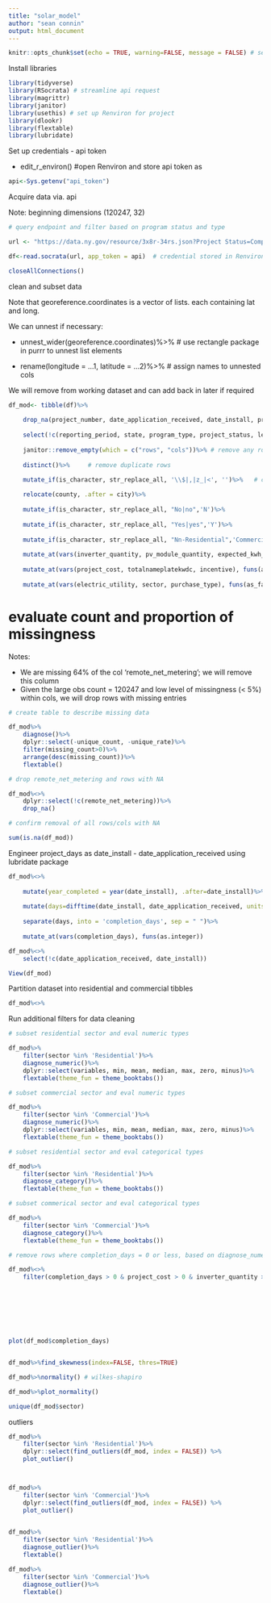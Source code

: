 ```yaml
---
title: "solar_model"
author: "sean connin"
output: html_document
---
```


```r
knitr::opts_chunk$set(echo = TRUE, warning=FALSE, message = FALSE) # set global options

```

Install libraries

```r
library(tidyverse)
library(RSocrata) # streamline api request
library(magrittr)
library(janitor)
library(usethis) # set up Renviron for project
library(dlookr)
library(flextable)
library(lubridate)
```
Set up credentials - api token

* edit_r_environ()  #open Renviron and store api token as 

```r

api<-Sys.getenv("api_token")

```

Acquire data via. api

Note: beginning dimensions (120247, 32)

```r

# query endpoint and filter based on program status and type

url <- "https://data.ny.gov/resource/3x8r-34rs.json?Project Status=Complete&Program Type=Residential/Small Commercial"

df<-read.socrata(url, app_token = api)  # credential stored in Renviron

closeAllConnections()

```
clean and subset data 

Note that georeference.coordinates is a vector of lists. each containing lat and long. 

We can unnest if necessary:

* unnest_wider(georeference.coordinates)%>%  # use rectangle package in purrr to unnest list elements
    
* rename(longitude = ...1, latitude = ...2)%>%   # assign names to unnested cols

We will remove from working dataset and can add back in later if required

```r


df_mod<- tibble(df)%>%
    
    drop_na(project_number, date_application_received, date_install, project_cost, project_status)%>%
    
    select(!c(reporting_period, state, program_type, project_status, legacy_project_number, primary_inverter_model_number, pv_module_model_number, affordable_solar, green_jobs_green_new_york_participant, georeference.type, georeference.coordinates))%>%
    
    janitor::remove_empty(which = c("rows", "cols"))%>% # remove any rows/cols with no values 
    
    distinct()%>%     # remove duplicate rows

    mutate_if(is_character, str_replace_all, '\\$|,|z_|<', '')%>%   # clean any special chars in character variables
    
    relocate(county, .after = city)%>%
    
    mutate_if(is_character, str_replace_all, "No|no",'N')%>%
    
    mutate_if(is_character, str_replace_all, "Yes|yes",'Y')%>%
    
    mutate_if(is_character, str_replace_all, "Nn-Residential",'Commercial')%>%
    
    mutate_at(vars(inverter_quantity, pv_module_quantity, expected_kwh_annual_production), funs(as.integer))%>% 
    
    mutate_at(vars(project_cost, totalnameplatekwdc, incentive), funs(as.double))%>%
    
    mutate_at(vars(electric_utility, sector, purchase_type), funs(as_factor))  #as_factor is forecats


```

# evaluate count and proportion of missingness

Notes:

* We are missing 64% of the col 'remote_net_metering'; we will remove this column
* Given the large obs count = 120247 and low level of missingness (< 5%) within cols, we will drop rows with missing entries

```r

# create table to describe missing data

df_mod%>%
    diagnose()%>%
    dplyr::select(-unique_count, -unique_rate)%>%
    filter(missing_count>0)%>%
    arrange(desc(missing_count))%>%
    flextable()

# drop remote_net_metering and rows with NA

df_mod%<>%
    dplyr::select(!c(remote_net_metering))%>%
    drop_na()

# confirm removal of all rows/cols with NA

sum(is.na(df_mod))

```
Engineer project_days as date_install - date_application_received using lubridate package

```r
df_mod%<>%
    
    mutate(year_completed = year(date_install), .after=date_install)%>%  
    
    mutate(days=difftime(date_install, date_application_received, units = "days"), .after=year_completed)%>%
    
    separate(days, into = 'completion_days', sep = " ")%>%
    
    mutate_at(vars(completion_days), funs(as.integer))

df_mod%<>%
    select(!c(date_application_received, date_install))

View(df_mod)

```

Partition dataset into residential and commercial tibbles

```r
df_mod%<>%
```


Run additional filters for data cleaning

```r

# subset residential sector and eval numeric types

df_mod%>%
    filter(sector %in% 'Residential')%>%
    diagnose_numeric()%>%
    dplyr::select(variables, min, mean, median, max, zero, minus)%>%
    flextable(theme_fun = theme_booktabs())

# subset commercial sector and eval numeric types

df_mod%>%
    filter(sector %in% 'Commercial')%>%
    diagnose_numeric()%>%
    dplyr::select(variables, min, mean, median, max, zero, minus)%>%
    flextable(theme_fun = theme_booktabs())

# subset residential sector and eval categorical types

df_mod%>%
    filter(sector %in% 'Residential')%>%
    diagnose_category()%>%
    flextable(theme_fun = theme_booktabs())

# subset commerical sector and eval categorical types

df_mod%>%
    filter(sector %in% 'Commercial')%>%
    diagnose_category()%>%
    flextable(theme_fun = theme_booktabs())

# remove rows where completion_days = 0 or less, based on diagnose_numeric results

df_mod%<>%
    filter(completion_days > 0 & project_cost > 0 & inverter_quantity >0 & totalnameplatekwdc > 0)








plot(df_mod$completion_days)


df_mod%>%find_skewness(index=FALSE, thres=TRUE)

df_mod%>%normality() # wilkes-shapiro

df_mod%>%plot_normality()

unique(df_mod$sector)
```
outliers

```r

df_mod%>%
    filter(sector %in% 'Residential')%>%
    dplyr::select(find_outliers(df_mod, index = FALSE)) %>% 
    plot_outlier()



df_mod%>%
    filter(sector %in% 'Commercial')%>%
    dplyr::select(find_outliers(df_mod, index = FALSE)) %>% 
    plot_outlier()
    

df_mod%>%
    filter(sector %in% 'Residential')%>%
    diagnose_outlier()%>%
    flextable() 

df_mod%>%
    filter(sector %in% 'Commercial')%>%
    diagnose_outlier()%>% 
    flextable() 


```

